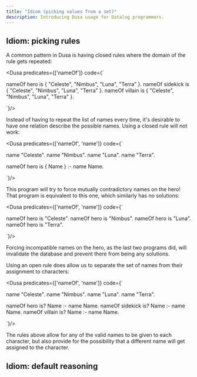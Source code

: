```yaml
---
title: "Idiom (picking values from a set)"
description: Introducing Dusa usage for Datalog programmers.
---
```



## Idiom: picking rules

A common pattern in Dusa is having closed rules where the domain of the rule gets
repeated:

<Dusa predicates={['nameOf']} code={`

nameOf hero is { "Celeste", "Nimbus", "Luna", "Terra" }.
nameOf sidekick is { "Celeste", "Nimbus", "Luna", "Terra" }.
nameOf villain is { "Celeste", "Nimbus", "Luna", "Terra" }.

`}/>

Instead of having to repeat the list of names every time, it's desirable to have
one relation describe the possible names. Using a closed rule will not work:

<Dusa predicates={['nameOf', 'name']} code={`

name "Celeste".
name "Nimbus".
name "Luna".
name "Terra".

nameOf hero is { Name } :- name Name.

`}/>

This program will try to force mutually contradictory names on the hero! That program
is equivalent to this one, which similarly has no solutions:

<Dusa predicates={['nameOf', 'name']} code={`

nameOf hero is "Celeste".
nameOf hero is "Nimbus".
nameOf hero is "Luna".
nameOf hero is "Terra".

`}/>

Forcing incompatible names on the hero, as the last two programs did, will invalidate
the database and prevent there from being any solutions.

Using an open rule does allow us to separate the set of names from their assignment to
characters:

<Dusa predicates={['nameOf', 'name']} code={`

name "Celeste".
name "Nimbus".
name "Luna".
name "Terra".

nameOf hero is? Name :- name Name.
nameOf sidekick is? Name :- name Name.
nameOf villain is? Name :- name Name.

`}/>

The rules above allow for any of the valid names to be given to each character, but
also provide for the possibility that a different name will get assigned to the
character.

## Idiom: default reasoning


